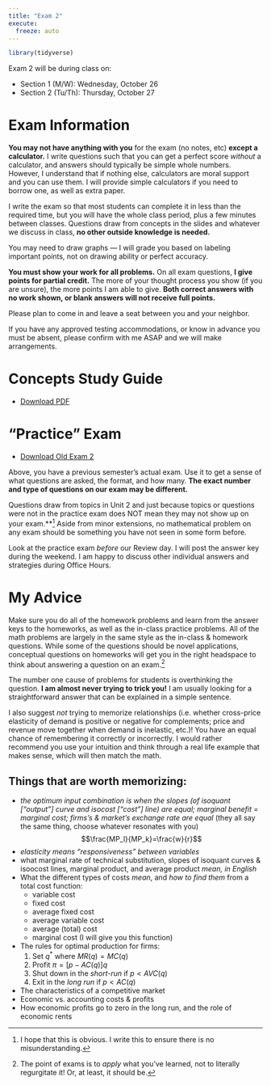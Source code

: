 ```yaml
---
title: "Exam 2"
execute: 
  freeze: auto
---
```


```r
library(tidyverse)
```

::: {.callout-warning appearance="minimal"}
Exam 2 will be during class on: 

- Section 1 (M/W): Wednesday, October 26
- Section 2 (Tu/Th): Thursday, October 27
:::

# Exam Information

**You may not have anything with you** for the exam (no notes, etc) **except a calculator.** I write questions such that you can get a perfect score *without* a calculator, and answers should typically be simple whole numbers. However, I understand that if nothing else, calculators are moral support and you can use them. I will provide simple calculators if you need to borrow one, as well as extra paper.

I write the exam so that most students can complete it in less than the required time, but you will have the whole class period, plus a few minutes between classes. Questions draw from concepts in the slides and whatever we discuss in class, **no other outside knowledge is needed.**

You may need to draw graphs — I will grade you based on labeling important points, not on drawing ability or perfect accuracy.

**You must show your work for all problems.** On all exam questions, **I give points for partial credit.** The more of your thought process you show (if you are unsure), the more points I am able to give. **Both correct answers with no work shown, or blank answers will not receive full points.**

Please plan to come in and leave a seat between you and your neighbor.

If you have any approved testing accommodations, or know in advance you must be absent, please confirm with me ASAP and we will make arrangements.

# Concepts Study Guide

- [<i class="fas fa-file-pdf"></i> Download PDF](/files/examprep/exam_2_study_guide.pdf)


# “Practice” Exam

- [<i class="fas fa-file-pdf"></i> Download Old Exam 2](/files/examprep/Exam2.pdf)
<!--- [<i class="far fa-life-ring"></i> Answer Key](/files/examprep/Exam1_Answer_Key.pdf) -->

Above, you have a previous semester's actual exam. Use it to get a sense of what questions are asked, the format, and how many. **The exact number and type of questions on our exam may be different.**

Questions draw from topics in Unit 2 and just because topics or questions were not in the practice exam does NOT mean they may not show up on your exam.**^[I hope that this is obvious. I write this to ensure there is no misunderstanding.] Aside from minor extensions, no mathematical problem on any exam should be something you have not seen in some form before. 

Look at the practice exam *before* our Review day. I will post the answer key during the weekend. I am happy to discuss other individual answers and strategies during Office Hours.

# My Advice

Make sure you do all of the homework problems and learn from the answer keys to the homeworks, as well as the in-class practice problems. All of the math problems are largely in the same style as the in-class & homework questions. While some of the questions should be novel applications, conceptual questions on homeworks will get you in the right headspace to think about answering a question on an exam.^[The point of exams is to *apply* what you've learned, not to literally regurgitate it! Or, at least, it should be.]

The number one cause of problems for students is overthinking the question. **I am almost never trying to trick you!** I am usually looking for a straightforward answer that can be explained in a simple sentence.

I also suggest *not* trying to memorize relationships (i.e. whether cross-price elasticity of demand is positive or negative for complements; price and revenue move together when demand is inelastic, etc.)! You have an equal chance of remembering it correctly or incorrectly. I would rather recommend you use your intuition and think through a real life example that makes sense, which will then match the math.

## Things that are worth memorizing:

- *the optimum input combination is when the slopes (of isoquant [“output”] curve and isocost [“cost”] line) are equal; marginal benefit = marginal cost; firms’s & market’s exchange rate are equal* (they all say the same thing, choose whatever resonates with you)
$$\frac{MP_l}{MP_k}=\frac{w}{r}$$
- *elasticity means “responsiveness” between variables*
- what marginal rate of technical substitution, slopes of isoquant curves & isoocost lines, marginal product, and average product *mean, in English*
- What the different types of costs *mean*, and *how to find them* from a total cost function:
  - variable cost
  - fixed cost
  - average fixed cost
  - average variable cost
  - average (total) cost
  - marginal cost (I will give you this function)
- The rules for optimal production for firms:
  1. Set $q^*$ where $MR(q)=MC(q)$
  2. Profit $\pi = [p-AC(q)]q$
  3. Shut down in the *short-run* if $p<AVC(q)$
  4. Exit in the *long run* if $p<AC(q)$
- The characteristics of a competitive market
- Economic vs. accounting costs & profits
- How economic profits go to zero in the long run, and the role of economic rents